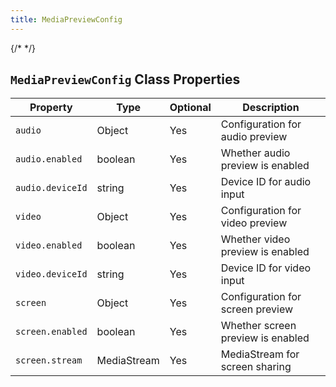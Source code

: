 ```yaml
---
title: MediaPreviewConfig
---
```

{/* <script>var SUPERFLOW_TOOLBAR_API_KEY="aU1MxKP0rca2UXwKi8bl"; var SUPERFLOW_TOOLBAR_PROJECT_ID="8447060215973283";</script> */}


## `MediaPreviewConfig` Class Properties

| Property      | Type                     | Optional | Description                        |
|---------------|--------------------------|----------|------------------------------------|
| `audio`         | Object                   | Yes      | Configuration for audio preview    |
| `audio.enabled` | boolean                  | Yes      | Whether audio preview is enabled   |
| `audio.deviceId`| string                   | Yes      | Device ID for audio input          |
| `video`         | Object                   | Yes      | Configuration for video preview    |
| `video.enabled` | boolean                  | Yes      | Whether video preview is enabled   |
| `video.deviceId`| string                   | Yes      | Device ID for video input          |
| `screen`        | Object                   | Yes      | Configuration for screen preview   |
| `screen.enabled`| boolean                  | Yes      | Whether screen preview is enabled  |
| `screen.stream` | MediaStream              | Yes      | MediaStream for screen sharing     |